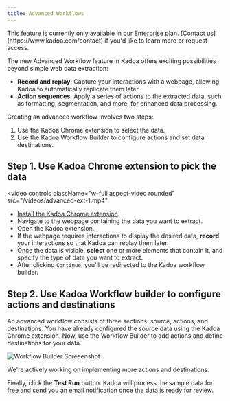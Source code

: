 ```yaml
---
title: Advanced Workflows
---
```


<Note>
  This feature is currently only available in our Enterprise plan. [Contact
  us](https://www.kadoa.com/contact) if you'd like to learn more or request
  access.
</Note>

The new Advanced Workflow feature in Kadoa offers exciting possibilities beyond simple web data extraction:

- **Record and replay**: Capture your interactions with a webpage, allowing Kadoa to automatically replicate them later.
- **Action sequences**: Apply a series of actions to the extracted data, such as formatting, segmentation, and more, for enhanced data processing.

Creating an advanced workflow involves two steps:

1. Use the Kadoa Chrome extension to select the data.
2. Use the Kadoa Workflow Builder to configure actions and set data destinations.

## Step 1. Use Kadoa Chrome extension to pick the data

<video
  controls
  className="w-full aspect-video rounded"
  src="/videos/advanced-ext-1.mp4"
></video>

- [Install the Kadoa Chrome extension](https://chromewebstore.google.com/detail/kadoa-ai-web-scraper/nmmlhnjgcechchnkjpkofkjemmlfbnnd).
- Navigate to the webpage containing the data you want to extract.
- Open the Kadoa extension.
- If the webpage requires interactions to display the desired data, **record** your interactions so that Kadoa can replay them later.
- Once the data is visible, **select** one or more elements that contain it, and specify the type of data you want to extract.
- After clicking `Continue`, you'll be redirected to the Kadoa workflow builder.

## Step 2. Use Kadoa Workflow builder to configure actions and destinations

An advanced workflow consists of three sections: source, actions, and destinations. You have already configured the source data using the Kadoa Chrome extension. Now, use the Workflow Builder to add actions and define destinations for your data.

![Workflow Builder Screeenshot](/images/advanced-builder-2.png)

<Note>
  We're actively working on implementing more actions and destinations.
</Note>

Finally, click the **Test Run** button. Kadoa will process the sample data for free and send you an email notification once the data is ready for review.
